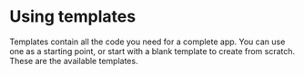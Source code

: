 # Using templates




Templates contain all the code you need for a complete app. You can use one as a starting point, or start with a blank template
to create from scratch. These are the available templates.

<TemplateTileGrid>
  <TemplateTile
    name="blocks-post"
    description="Create an interactive post using blocks."
    image={ImageExperiencePost}
  />
  <TemplateTile
    name="web-view-post"
    description="Create an interactive post using webviews."
    image={ImageExperiencePostPro}
  />
  <TemplateTile
    name="empty"
    description="Start with a blank canvas to build your own app."
    image={ImageEmpty}
  />
</TemplateTileGrid>

